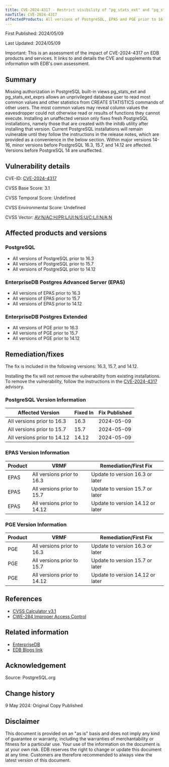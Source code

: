 ```yaml
---
title: CVE-2024-4317 - Restrict visibility of "pg_stats_ext" and "pg_stats_ext_exprs" entries to the table owner
navTitle: CVE-2024-4317
affectedProducts: All versions of PostgreSQL, EPAS and PGE prior to 16.3, 15.7, and 14.12
---
```


First Published: 2024/05/09

Last Updated: 2024/05/09

Important: This is an assessment of the impact of CVE-2024-4317 on EDB products and services. It links to and details the CVE and supplements that information with EDB's own assessment.

## Summary 

Missing authorization in PostgreSQL built-in views pg_stats_ext and pg_stats_ext_exprs allows an unprivileged database user to read most common values and other statistics from CREATE STATISTICS commands of other users. The most common values may reveal column values the eavesdropper could not otherwise read or results of functions they cannot execute. Installing an unaffected version only fixes fresh PostgreSQL installations, namely those that are created with the initdb utility after installing that version. Current PostgreSQL installations will remain vulnerable until they follow the instructions in the release notes, which are provided as a convenience in the below section. Within major versions 14-16, minor versions before PostgreSQL 16.3, 15.7, and 14.12 are affected. Versions before PostgreSQL 14 are unaffected.


## Vulnerability details

CVE-ID:  [CVE-2024-4317](https://www.postgresql.org/support/security/CVE-2024-4317/)

CVSS Base Score: 3.1

CVSS Temporal Score: Undefined

CVSS Environmental Score: Undefined

CVSS Vector: [AV:N/AC:H/PR:L/UI:N/S:U/C:L/I:N/A:N](https://nvd.nist.gov/vuln-metrics/cvss/v3-calculator?vector=AV:N/AC:H/PR:L/UI:N/S:U/C:L/I:N/A:N&version=3.0)

## Affected products and versions

### PostgreSQL

* All versions of PostgreSQL prior to 16.3
* All versions of PostgreSQL prior to 15.7
* All versions of PostgreSQL prior to 14.12

### EnterpriseDB Postgres Advanced Server (EPAS)

* All versions of EPAS prior to 16.3
* All versions of EPAS prior to 15.7
* All versions of EPAS prior to 14.12

### EnterpriseDB Postgres Extended

* All versions of PGE prior to 16.3
* All versions of PGE prior to 15.7
* All versions of PGE prior to 14.12

## Remediation/fixes

The fix is included in the following versions: 16.3, 15.7, and 14.12.

Installing the fix will not remove the vulnerability from existing installations. To remove the vulnerability, follow the instructions in the [CVE-2024-4317](https://www.postgresql.org/support/security/CVE-2024-4317/) advisory.
    
### PostgreSQL Version Information

| Affected Version            | Fixed In | Fix Published |
|-----------------------------|----------|---------------|
| All versions prior to 16.3  | 16.3     | 2024-05-09    |
| All versions prior to 15.7  | 15.7     | 2024-05-09    |
| All versions prior to 14.12 | 14.12    | 2024-05-09    |

### EPAS Version Information

| Product | VRMF                           | Remediation/First Fix                                                                                                                        |
|---------|--------------------------------|----------------------------------------------------------------------------------------------------------------------------------------------|
| EPAS    | All versions prior to 16.3     | Update to version 16.3 or later                                                                                                              |
| EPAS    | All versions prior to 15.7     | Update to version 15.7 or later                                                                                                              |
| EPAS    | All versions prior to 14.12    | Update to version 14.12 or later                                                                                                             |

### PGE Version Information

| Product | VRMF                           | Remediation/First Fix                                                                                                                      |
|---------|--------------------------------|--------------------------------------------------------------------------------------------------------------------------------------------|
| PGE     | All versions prior to 16.3     | Update to version 16.3 or later                                                                                                            |
| PGE     | All versions prior to 15.7     | Update to version 15.7 or later                                                                                                            |
| PGE     | All versions prior to 14.12    | Update to version 14.12 or later                                                                                                           |

## References

* [CVSS Calculator v3.1](https://www.first.org/cvss/calculator/3.1)
* [CWE-284 Improper Access Control](http://cwe.mitre.org/data/definitions/284.html)

## Related information

* [EnterpriseDB](https://www.enterprisedb.com/)
* [EDB Blogs link](https://enterprisedb.com/blog/)

## Acknowledgement

Source: PostgreSQL.org

## Change history

9 May 2024: Original Copy Published

## Disclaimer

This document is provided on an "as is" basis and does not imply any kind of
guarantee or warranty, including the warranties of merchantability or fitness
for a particular use. Your use of the information on the document is at your own
risk. EDB reserves the right to change or update this document at any time.
Customers are therefore recommended to always view the latest version of this
document.
